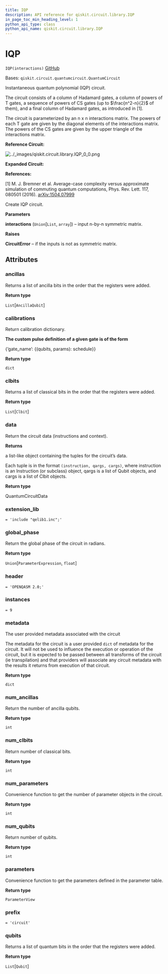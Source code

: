 ```yaml
---
title: IQP
description: API reference for qiskit.circuit.library.IQP
in_page_toc_min_heading_level: 1
python_api_type: class
python_api_name: qiskit.circuit.library.IQP
---
```


# IQP

<span id="qiskit.circuit.library.IQP" />

`IQP(interactions)` [GitHub](https://github.com/qiskit/qiskit/tree/stable/0.19/qiskit/circuit/library/iqp.py "view source code")

Bases: `qiskit.circuit.quantumcircuit.QuantumCircuit`

Instantaneous quantum polynomial (IQP) circuit.

The circuit consists of a column of Hadamard gates, a column of powers of T gates, a sequence of powers of CS gates (up to $\frac{n^2-n}{2}$ of them), and a final column of Hadamard gates, as introduced in \[1].

The circuit is parameterized by an n x n interactions matrix. The powers of each T gate are given by the diagonal elements of the interactions matrix. The powers of the CS gates are given by the upper triangle of the interactions matrix.

**Reference Circuit:**

![../\_images/qiskit.circuit.library.IQP\_0\_0.png](/images/api/qiskit/0.33/qiskit.circuit.library.IQP_0_0.png)

**Expanded Circuit:**

>

**References:**

\[1] M. J. Bremner et al. Average-case complexity versus approximate simulation of commuting quantum computations, Phys. Rev. Lett. 117, 080501 (2016). [arXiv:1504.07999](https://arxiv.org/abs/1504.07999)

Create IQP circuit.

**Parameters**

**interactions** (`Union`\[`List`, `array`]) – input n-by-n symmetric matrix.

**Raises**

**CircuitError** – if the inputs is not as symmetric matrix.

## Attributes

<span id="qiskit.circuit.library.IQP.ancillas" />

### ancillas

Returns a list of ancilla bits in the order that the registers were added.

**Return type**

`List`\[`AncillaQubit`]

<span id="qiskit.circuit.library.IQP.calibrations" />

### calibrations

Return calibration dictionary.

**The custom pulse definition of a given gate is of the form**

\{‘gate\_name’: \{(qubits, params): schedule}}

**Return type**

`dict`

<span id="qiskit.circuit.library.IQP.clbits" />

### clbits

Returns a list of classical bits in the order that the registers were added.

**Return type**

`List`\[`Clbit`]

<span id="qiskit.circuit.library.IQP.data" />

### data

Return the circuit data (instructions and context).

**Returns**

a list-like object containing the tuples for the circuit’s data.

Each tuple is in the format `(instruction, qargs, cargs)`, where instruction is an Instruction (or subclass) object, qargs is a list of Qubit objects, and cargs is a list of Clbit objects.

**Return type**

QuantumCircuitData

<span id="qiskit.circuit.library.IQP.extension_lib" />

### extension\_lib

`= 'include "qelib1.inc";'`

<span id="qiskit.circuit.library.IQP.global_phase" />

### global\_phase

Return the global phase of the circuit in radians.

**Return type**

`Union`\[`ParameterExpression`, `float`]

<span id="qiskit.circuit.library.IQP.header" />

### header

`= 'OPENQASM 2.0;'`

<span id="qiskit.circuit.library.IQP.instances" />

### instances

`= 9`

<span id="qiskit.circuit.library.IQP.metadata" />

### metadata

The user provided metadata associated with the circuit

The metadata for the circuit is a user provided `dict` of metadata for the circuit. It will not be used to influence the execution or operation of the circuit, but it is expected to be passed between all transforms of the circuit (ie transpilation) and that providers will associate any circuit metadata with the results it returns from execution of that circuit.

**Return type**

`dict`

<span id="qiskit.circuit.library.IQP.num_ancillas" />

### num\_ancillas

Return the number of ancilla qubits.

**Return type**

`int`

<span id="qiskit.circuit.library.IQP.num_clbits" />

### num\_clbits

Return number of classical bits.

**Return type**

`int`

<span id="qiskit.circuit.library.IQP.num_parameters" />

### num\_parameters

Convenience function to get the number of parameter objects in the circuit.

**Return type**

`int`

<span id="qiskit.circuit.library.IQP.num_qubits" />

### num\_qubits

Return number of qubits.

**Return type**

`int`

<span id="qiskit.circuit.library.IQP.parameters" />

### parameters

Convenience function to get the parameters defined in the parameter table.

**Return type**

`ParameterView`

<span id="qiskit.circuit.library.IQP.prefix" />

### prefix

`= 'circuit'`

<span id="qiskit.circuit.library.IQP.qubits" />

### qubits

Returns a list of quantum bits in the order that the registers were added.

**Return type**

`List`\[`Qubit`]

